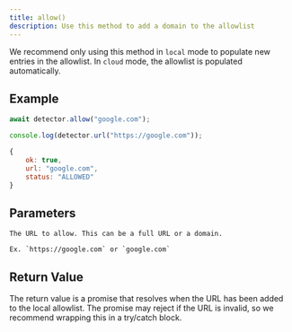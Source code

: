 ```yaml
---
title: allow()
description: Use this method to add a domain to the allowlist
---
```


<Warning>

We recommend only using this method in `local` mode to populate new entries
in the allowlist. In `cloud` mode, the allowlist is populated automatically.

</Warning>

## Example

<CodeGroup>

```js Code
await detector.allow("google.com");

console.log(detector.url("https://google.com"));
```

```js Output
{
    ok: true,
    url: "google.com",
    status: "ALLOWED"
}
```

</CodeGroup>

## Parameters

<ParamField body="url" type="string" required>

    The URL to allow. This can be a full URL or a domain.

    Ex. `https://google.com` or `google.com`

</ParamField>

## Return Value

The return value is a promise that resolves when the URL has been added to the local allowlist. The promise may
reject if the URL is invalid, so we recommend wrapping this in a try/catch block.
